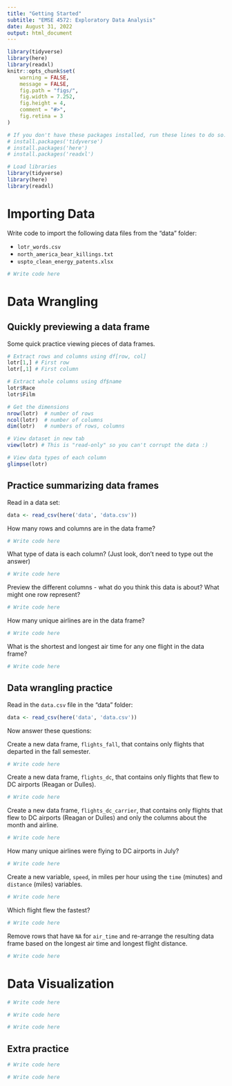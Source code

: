 ```yaml
---
title: "Getting Started"
subtitle: "EMSE 4572: Exploratory Data Analysis"
date: August 31, 2022
output: html_document
---
```


```r
library(tidyverse)
library(here)
library(readxl)
knitr::opts_chunk$set(
    warning = FALSE,
    message = FALSE,
    fig.path = "figs/",
    fig.width = 7.252,
    fig.height = 4,
    comment = "#>",
    fig.retina = 3
)
```

```r
# If you don't have these packages installed, run these lines to do so:
# install.packages('tidyverse')
# install.packages('here')
# install.packages('readxl')

# Load libraries
library(tidyverse)
library(here)
library(readxl)
```


# Importing Data

Write code to import the following data files from the "data" folder:

- `lotr_words.csv`
- `north_america_bear_killings.txt`
- `uspto_clean_energy_patents.xlsx`

```r
# Write code here
```


# Data Wrangling

## Quickly previewing a data frame

Some quick practice viewing pieces of data frames.

```r
# Extract rows and columns using df[row, col]
lotr[1,] # First row
lotr[,1] # First column

# Extract whole columns using df$name
lotr$Race
lotr$Film

# Get the dimensions
nrow(lotr)  # number of rows
ncol(lotr)  # number of columns
dim(lotr)   # numbers of rows, columns

# View dataset in new tab
view(lotr) # This is "read-only" so you can't corrupt the data :)

# View data types of each column
glimpse(lotr)
```

## Practice summarizing data frames

Read in a data set:

```r
data <- read_csv(here('data', 'data.csv'))
```

How many rows and columns are in the data frame?

```r
# Write code here
```

What type of data is each column? (Just look, don't need to type out the answer)

```r
# Write code here
```

Preview the different columns - what do you think this data is about? What might one row represent?

```r
# Write code here
```

How many unique airlines are in the data frame? 

```r
# Write code here
```

What is the shortest and longest air time for any one flight in the data frame?

```r
# Write code here
```

## Data wrangling practice

Read in the `data.csv` file in the "data" folder:

```r
data <- read_csv(here('data', 'data.csv'))
```

Now answer these questions:

Create a new data frame, `flights_fall`, that contains only flights that departed in the fall semester.

```r
# Write code here
```

Create a new data frame, `flights_dc`, that contains only flights that flew to DC airports (Reagan or Dulles).

```r
# Write code here
```

Create a new data frame, `flights_dc_carrier`, that contains only flights that flew to DC airports (Reagan or Dulles) and only the columns about the month and airline.

```r
# Write code here
```

How many unique airlines were flying to DC airports in July?

```r
# Write code here
```

Create a new variable, `speed`, in miles per hour using the `time` (minutes) and `distance` (miles) variables. 

```r
# Write code here
```

Which flight flew the fastest?

```r
# Write code here
```

Remove rows that have `NA` for `air_time` and re-arrange the resulting data frame based on the longest air time and longest flight distance.

```r
# Write code here
```

# Data Visualization

```r
# Write code here
```

```r
# Write code here
```

```r
# Write code here
```

## Extra practice 

```r
# Write code here
```

```r
# Write code here
```
